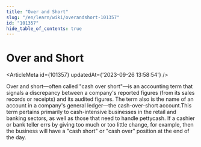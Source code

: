 ```yaml
---
title: "Over and Short"
slug: "/en/learn/wiki/overandshort-101357"
id: "101357"
hide_table_of_contents: true
---
```



# Over and Short

<ArticleMeta id={101357} updatedAt={'2023-09-26 13:58:54'} />
<div className='border-solid border-b border-t-0 my-4 border-[var(--ifm-color-gray-300)]' />

Over and short—often called "cash over short"—is an accounting term that signals a discrepancy between a company's reported figures (from its sales records or receipts) and its audited figures. The term also is the name of an account in a company's general ledger—the cash-over-short account.This term pertains primarily to cash-intensive businesses in the retail and banking sectors, as well as those that need to handle pettycash. If a cashier or bank teller errs by giving too much or too little change, for example, then the business will have a "cash short" or "cash over" position at the end of the day.
